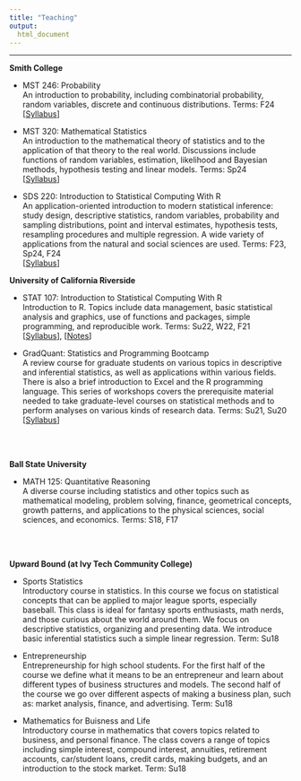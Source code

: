 ```yaml
---
title: "Teaching"
output:
  html_document
---
```


------------------------

**Smith College**

- MST 246: Probability     
<span class="desc"> An introduction to probability, including combinatorial probability, random variables, discrete and continuous distributions. Terms: F24  </span>  
    [[Syllabus](TeachingDocuments/MTH_320_F24.pdf)]

- MST 320: Mathematical Statistics    
<span class="desc">An introduction to the mathematical theory of statistics and to the application of that theory to the real world. Discussions include functions of random variables, estimation, likelihood and Bayesian methods, hypothesis testing and linear models. Terms: Sp24  </span>  
    [[Syllabus](TeachingDocuments/MTH_320_F24.pdf)]

- SDS 220: Introduction to Statistical Computing With R    
<span class="desc">An application-oriented introduction to modern statistical inference: study design, descriptive statistics, random variables, probability and sampling distributions, point and interval estimates, hypothesis tests, resampling procedures and multiple regression. A wide variety of applications from the natural and social sciences are used. Terms: F23, Sp24, F24 </span>  
    [[Syllabus](TeachingDocuments/SDS220_F24.pdf)]

**University of California Riverside**

- STAT 107: Introduction to Statistical Computing With R    
<span class="desc">Introduction to R. Topics include data management, basic statistical analysis and graphics, use of functions and packages, simple programming, and reproducible work. Terms: Su22, W22, F21 </span>  
    [[Syllabus](TeachingDocuments/Winter22STAT107Syllabus.pdf)], [[Notes](https://rpkgarcia.github.io/stat107CourseNotes/)]
    
    
    
- GradQuant: Statistics and Programming Bootcamp   
<span class="desc">A review course for graduate students on various topics in descriptive and inferential statistics, as well as applications within various fields. There is also a brief introduction to Excel and the R programming language. This series of workshops covers the prerequisite material needed to take graduate-level courses on statistical methods and to perform analyses on various kinds of research data. Terms: Su21, Su20    </span>  
  [[Syllabus](TeachingDocuments/2020 GradQuant Stats-Prg Bootcamp - Syllabus.pdf)] 

<!-- **Teaching Assistant** -->

<!-- - STAT 167: Introduction to Data Science   -->
<!-- <span class="desc">  Introduction to data science using the R programming language. Topics include big data management, visualization and analytical skills, unsupervised and supervised statistical learning methods, and real-world data science application examples.  Terms:  Sp22</span>  -->

<!-- - STAT 10/100A: Introduction to Statistics     -->
<!-- <span class="desc">A general introduction to descriptive and inferential statistics. Topics include histograms; descriptive statistics; probability; normal, and binomial distributions; sampling distributions; hypothesis testing; and confidence intervals. Programming component. Terms: Sp22, W20</span>  -->

<!-- - STAT 11/100B: Introduction to Statistics     -->
<!-- <span class="desc">Topics include linear regression, correlation, analysis of variance, and simple experimental designs. Programming component. Terms: S20</span>  -->


<!-- - STAT 155: Probability and Statistics For Science and Engineering     -->
<!-- <span class="desc"> Covers sample spaces and probability; random variables and probability distributions; elements of statistical inference; and testing and estimation. Also addresses selected topics in multivariate distributions and introduces stochastic processes.  Terms:  Sp20, W20, F19 Su19</span>  -->

<br><br>



**Ball State University **

- MATH 125: Quantitative Reasoning   
<span class="desc"> A diverse course including statistics and other topics such as mathematical modeling, problem solving, finance, geometrical concepts, growth patterns, and applications to the physical sciences, social sciences, and economics.  Terms: S18, F17 </span> 

<br><br>


**Upward Bound (at Ivy Tech Community College) **

- Sports Statistics     
<span class="desc">Introductory course in statistics.  In this course we focus on statistical concepts that can be applied to major league sports, especially baseball.  This class is ideal for fantasy sports enthusiasts, math nerds, and those curious about the world around them. We focus on descriptive statistics, organizing and presenting data.  We introduce basic inferential statistics such a simple linear regression. Term: Su18</span> 


- Entrepreneurship    
<span class="desc">Entrepreneurship for high school students.  For the first half of the course we define what it means to be an entrepreneur and learn about different types of business structures and models.  The second half of the course we go over different aspects of making a business plan, such as: market analysis, finance, and advertising. Term: Su18</span> 


- Mathematics for Buisness and Life    
<span class="desc">Introductory course in mathematics that covers topics related to business, and personal finance. The class covers a range of topics including simple interest, compound interest, annuities, retirement accounts, car/student loans, credit cards, making budgets, and an introduction to the stock market. Term: Su18</span> 